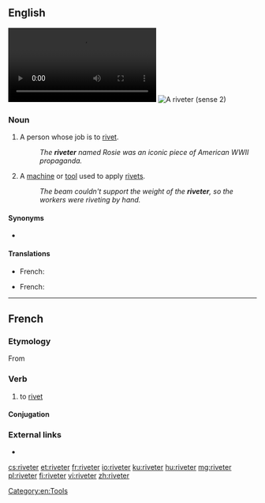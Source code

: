 ==English==
{{wikipedia}}
[[File:Riveting the SS JOHN W BROWN.webm|thumb|A riveter (sense 1)]]
[[File:Blindnietzange_und_Blindnieten.JPG|thumb|A riveter (sense 2)]]

===Noun===
{{en-noun}}

# A person whose job is to [[rivet#Verb|rivet]].
#: ''The '''riveter''' named Rosie was an iconic piece of American WWII propaganda.''
# A [[machine]] or [[tool]] used to apply [[rivet#Noun|rivet]]s.
#: ''The beam couldn't support the weight of the '''riveter''', so the workers were riveting by hand.''

====Synonyms====
* {{sense|tool}} {{l|en|rivet gun}}

====Translations====
{{trans-top|one who rivets}}
* French: {{t|fr|riveteur|m}}
{{trans-mid}}
{{trans-bottom}}

{{trans-top|tool, rivet gun}}
* French: {{qualifier|small, handheld type}} {{t|fr|pince à riveter|f}}
{{trans-mid}}
{{trans-bottom}}

[[Category:en:Tools]]

----

==French==

===Etymology===
From {{suffix|rivet|er|lang=fr}}

===Verb===
{{fr-verb}}

# {{lb|fr|transitive}} to [[rivet]]

====Conjugation====
{{fr-conj-auto|rive|ter}}

===External links===
* {{R:TLFi}}

[[cs:riveter]]
[[et:riveter]]
[[fr:riveter]]
[[io:riveter]]
[[ku:riveter]]
[[hu:riveter]]
[[mg:riveter]]
[[pl:riveter]]
[[fi:riveter]]
[[vi:riveter]]
[[zh:riveter]]